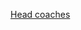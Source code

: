 {{noteTA|G1=NBA}}
{{Commons category|National Basketball Association head coaches}}

[[Category:NBA教練|Head coaches]]